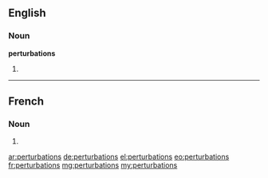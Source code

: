==English==

===Noun===
'''perturbations'''

# {{plural of|perturbation}}

----

==French==

===Noun===
{{head|fr|g=f-p}}

# {{plural of|perturbation|lang=fr}}

[[ar:perturbations]]
[[de:perturbations]]
[[el:perturbations]]
[[eo:perturbations]]
[[fr:perturbations]]
[[mg:perturbations]]
[[my:perturbations]]